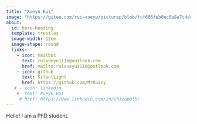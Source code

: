 ```yaml
---
title: "Xueyu Rui"
image: "https://gitee.com/rui-xueyu/picturep/blob/fcf606feb0ec0a8a7c4dc5b6ef97109046e0807d/typora/rui.jpg"
about:
  id: hero-heading
  template: trestles
  image-width: 12em
  image-shape: round
  links:
    - icon: mailbox
      text: ruixueyu1116@outlook.com
      href: mailto:ruixueyu1116@outlook.com
    - icon: github
      text: SilentLight
      href: https://github.com/MrRuixy
   # - icon: linkedin
    #  text: Xueyu Rui
     # href: https://www.linkedin.com/in/chizapoth/
---
```


::: {#hero-heading}

Hello! I am a PhD student.


:::
